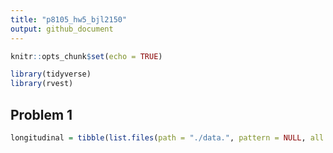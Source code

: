 ```yaml
---
title: "p8105_hw5_bjl2150"
output: github_document
---
```


```r
knitr::opts_chunk$set(echo = TRUE)

library(tidyverse)
library(rvest)
```

## Problem 1
```r
longitudinal = tibble(list.files(path = "./data.", pattern = NULL, all.files = FALSE, full.names = FALSE, recursive = FALSE, ignore.case = FALSE, include.dirs = FALSE, no.. = FALSE))
```

